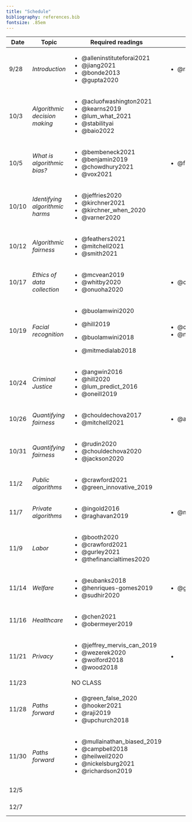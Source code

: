 ```yaml
---
title: "Schedule"
bibliography: references.bib
fontsize: .85em
---
```


+--------------------------+---------------------------------+-------------------------------+------------------------------+----------------------+-------+
| Date                     | Topic                           | Required readings             | Optional                     | Due                  |       |
+==========================+=================================+===============================+==============================+======================+=======+
| 9/28                     | *Introduction*                  | -   @alleninstituteforai2021  | -   @raji_thats_2019         |                      |       |
|                          |                                 | -   @jiang2021                |                              |                      |       |
|                          |                                 | -   @bonde2013                |                              |                      |       |
|                          |                                 | -   @gupta2020                |                              |                      |       |
+--------------------------+---------------------------------+-------------------------------+------------------------------+----------------------+-------+
| 10/3                     | *Algorithmic decision making*   | -   @acluofwashington2021     |                              |                      |       |
|                          |                                 | -   @kearns2019               |                              |                      |       |
|                          |                                 | -   @lum_what_2021            |                              |                      |       |
|                          |                                 | -   @stabilityai              |                              |                      |       |
|                          |                                 | -   @baio2022                 |                              |                      |       |
+--------------------------+---------------------------------+-------------------------------+------------------------------+----------------------+-------+
| 10/5                     | *What is algorithmic bias?*     | -   @bembeneck2021            | -   @friedman1996            |                      |       |
|                          |                                 | -   @benjamin2019             |                              |                      |       |
|                          |                                 | -   @chowdhury2021            |                              |                      |       |
|                          |                                 | -   @vox2021                  |                              |                      |       |
+--------------------------+---------------------------------+-------------------------------+------------------------------+----------------------+-------+
| 10/10                    | *Identifying algorithmic harms* | -   @jeffries2020             |                              |                      |       |
|                          |                                 | -   @kirchner2021             |                              |                      |       |
|                          |                                 | -   @kirchner_when_2020       |                              |                      |       |
|                          |                                 | -   @varner2020               |                              |                      |       |
+--------------------------+---------------------------------+-------------------------------+------------------------------+----------------------+-------+
| 10/12                    | *Algorithmic fairness*          | -   @feathers2021             |                              |                      |       |
|                          |                                 | -   @mitchell2021             |                              |                      |       |
|                          |                                 | -   @smith2021                |                              |                      |       |
+--------------------------+---------------------------------+-------------------------------+------------------------------+----------------------+-------+
| 10/17                    | *Ethics of data collection*     | -   @mcvean2019               | -   @ochigame2020            |                      |       |
|                          |                                 | -   @whitby2020               |                              |                      |       |
|                          |                                 | -   @onuoha2020               |                              |                      |       |
+--------------------------+---------------------------------+-------------------------------+------------------------------+----------------------+-------+
| 10/19                    | *Facial recognition*            | -   @buolamwini2020           | -   @castelvecchi2020        |                      |       |
|                          |                                 |                               | -   @noorden2020             |                      |       |
|                          |                                 | -   @hill2019                 |                              |                      |       |
|                          |                                 |                               |                              |                      |       |
|                          |                                 | -   @buolamwini2018           |                              |                      |       |
|                          |                                 |                               |                              |                      |       |
|                          |                                 | -   @mitmedialab2018          |                              |                      |       |
+--------------------------+---------------------------------+-------------------------------+------------------------------+----------------------+-------+
| 10/24                    | *Criminal Justice*              | -   @angwin2016               |                              | Response 1 Due       |       |
|                          |                                 | -   @hill2020                 |                              |                      |       |
|                          |                                 | -   @lum_predict_2016         |                              |                      |       |
|                          |                                 | -   @oneill2019               |                              |                      |       |
+--------------------------+---------------------------------+-------------------------------+------------------------------+----------------------+-------+
| 10/26                    | *Quantifying fairness*          | -   @chouldechova2017         | -   @arvindnarayanan2018     |                      |       |
|                          |                                 | -   @mitchell2021             |                              |                      |       |
+--------------------------+---------------------------------+-------------------------------+------------------------------+----------------------+-------+
| 10/31                    | *Quantifying fairness*          | -   @rudin2020                |                              | Project Proposal Due |       |
|                          |                                 | -   @chouldechova2020         |                              |                      |       |
|                          |                                 | -   @jackson2020              |                              |                      |       |
+--------------------------+---------------------------------+-------------------------------+------------------------------+----------------------+-------+
| 11/2                     | *Public algorithms*             | -   @crawford2021             |                              |                      |       |
|                          |                                 | -   @green_innovative_2019    |                              |                      |       |
+--------------------------+---------------------------------+-------------------------------+------------------------------+----------------------+-------+
| 11/7                     | *Private algorithms*            | -   @ingold2016               | -   @mittechnologyreview2021 |                      |       |
|                          |                                 | -   @raghavan2019             |                              |                      |       |
+--------------------------+---------------------------------+-------------------------------+------------------------------+----------------------+-------+
| 11/9                     | *Labor*                         | -   @booth2020                |                              |                      |       |
|                          |                                 | -   @crawford2021             |                              |                      |       |
|                          |                                 | -   @gurley2021               |                              |                      |       |
|                          |                                 | -   @thefinancialtimes2020    |                              |                      |       |
+--------------------------+---------------------------------+-------------------------------+------------------------------+----------------------+-------+
| 11/14                    | *Welfare*                       | -   @eubanks2018              | -   @gilman2020              | Response 2 Due       |       |
|                          |                                 | -   @henriques-gomes2019      |                              |                      |       |
|                          |                                 | -   @sudhir2020               |                              |                      |       |
+--------------------------+---------------------------------+-------------------------------+------------------------------+----------------------+-------+
| 11/16                    | *Healthcare*                    | -   @chen2021                 |                              |                      |       |
|                          |                                 | -   @obermeyer2019            |                              |                      |       |
+--------------------------+---------------------------------+-------------------------------+------------------------------+----------------------+-------+
| 11/21                    | *Privacy*                       | -   @jeffrey_mervis_can_2019  | -                            |                      |       |
|                          |                                 | -   @wezerek2020              |                              |                      |       |
|                          |                                 | -   @wolford2018              |                              |                      |       |
|                          |                                 | -   @wood2018                 |                              |                      |       |
+--------------------------+---------------------------------+-------------------------------+------------------------------+----------------------+-------+
| 11/23                    |                                 | NO CLASS                      |                              |                      |       |
+--------------------------+---------------------------------+-------------------------------+------------------------------+----------------------+-------+
| 11/28                    | *Paths forward*                 | -   @green_false_2020         |                              |                      |       |
|                          |                                 | -   @hooker2021               |                              |                      |       |
|                          |                                 | -   @raji2019                 |                              |                      |       |
|                          |                                 | -   @upchurch2018             |                              |                      |       |
+--------------------------+---------------------------------+-------------------------------+------------------------------+----------------------+-------+
| 11/30                    | *Paths forward*                 | -   @mullainathan_biased_2019 |                              | Response 3 Due       |       |
|                          |                                 | -   @campbell2018             |                              |                      |       |
|                          |                                 | -   @heilweil2020             |                              |                      |       |
|                          |                                 | -   @nickelsburg2021          |                              |                      |       |
|                          |                                 | -   @richardson2019           |                              |                      |       |
+--------------------------+---------------------------------+-------------------------------+------------------------------+----------------------+-------+
| 12/5                     |                                 |                               |                              | Final Presentations  |       |
+--------------------------+---------------------------------+-------------------------------+------------------------------+----------------------+-------+
| 12/7                     |                                 |                               |                              | Final Presentations  |       |
+--------------------------+---------------------------------+-------------------------------+------------------------------+----------------------+-------+
